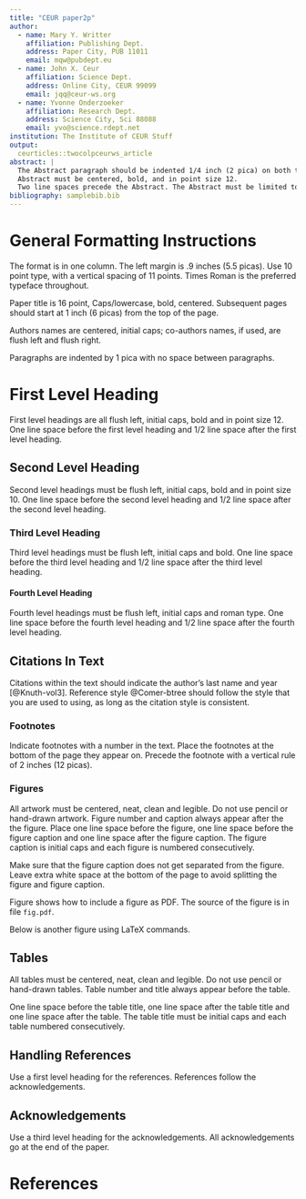 ```yaml
---
title: "CEUR paper2p"
author:
  - name: Mary Y. Writter 
    affiliation: Publishing Dept.
    address: Paper City, PUB 11011
    email: mqw@pubdept.eu
  - name: John X. Ceur
    affiliation: Science Dept.
    address: Online City, CEUR 99099
    email: jqq@ceur-ws.org
  - name: Yvonne Onderzoeker
    affiliation: Research Dept.
    address: Science City, Sci 88088
    email: yvo@science.rdept.net
institution: The Institute of CEUR Stuff
output:
  ceurticles::twocolpceurws_article
abstract: |
  The Abstract paragraph should be indented 1/4 inch (2 pica) on both the left and right-hand margins.
  Abstract must be centered, bold, and in point size 12.
  Two line spaces precede the Abstract. The Abstract must be limited to one paragraph.
bibliography: samplebib.bib
---
```


# General Formatting Instructions

The format is in one column. The left margin is .9 inches (5.5 picas). Use 10 point type,
with a vertical spacing of 11 points. Times Roman is the preferred
typeface throughout.

Paper title is 16 point, Caps/lowercase, bold, centered. Subsequent
pages should start at 1 inch (6 picas) from the top of the page.

Authors names are centered, initial caps; co-authors names, if used, are
flush left and flush right.

Paragraphs are indented by 1 pica with no space between paragraphs.

# First Level Heading

First level headings are all flush left, initial caps, bold and in point
size 12. One line space before the first level heading and 1/2 line
space after the first level heading.

## Second Level Heading

Second level headings must be flush left, initial caps, bold and in point
size 10. One line space before the second level heading and 1/2 line
space after the second level heading.

### Third Level Heading

Third level headings must be flush left, initial caps and bold.
One line space before the third level heading and 1/2 line
space after the third level heading.

#### Fourth Level Heading

Fourth level headings must be flush left, initial caps and roman type.
One line space before the fourth level heading and 1/2 line
space after the fourth level heading.

## Citations In Text

Citations within the text should indicate the author's last name and year [@Knuth-vol3].
Reference style @Comer-btree should follow the style that you are used to using, as long as the
citation style is consistent.

### Footnotes

Indicate footnotes with a number\footnote{This is a sample footnote} in
the text. Place the footnotes at the bottom of the page they appear on.
Precede the footnote with a vertical rule of 2 inches (12 picas).

### Figures

All artwork must be centered, neat, clean and legible. Do not use pencil
or hand-drawn artwork. Figure number and caption always appear after the
the figure. Place one line space before the figure, one line space
before the figure caption and one line space after the figure caption.
The figure caption is initial caps and each figure is numbered
consecutively.

Make sure that the figure caption does not get separated from the
figure. Leave extra white space at the bottom of the page to avoid
splitting the figure and figure caption.

Figure \ref{fig1} shows how to include a figure as PDF.
The source of the figure is in file `fig.pdf`.

\begin{figure}[ht]
\begin{center}
\includegraphics[height=4cm]{fig1}
\caption{Sample EPS figure }
\label{fig1}
\end{center}
\end{figure}

Below is another figure using LaTeX commands.

\begin{figure}[ht]
\begin{center}
\setlength{\unitlength}{1pt}
\footnotesize
\begin{picture}(160,80)
        \put(0,0){\framebox(160,80)[]{}}
        \put(10,35){\framebox(80,40){}}
        \put(100,20){\framebox(40,20){}}
        \put(70,10){\framebox(20,10){}}
        \put(20,5){\framebox(10,5){}}
\end{picture}
\caption{Sample Figure Caption}
\end{center}
\end{figure}

## Tables

All tables must be centered, neat, clean and legible. Do not use pencil or hand-drawn tables.
Table number and title always appear before the table.

One line space before the table title, one line space after the table title and one line space after the table.
The table title must be initial caps and each table numbered consecutively.

\begin{table}[ht]
\begin{center}
\caption{Sample Table}

\bigskip

\begin{tabular}{|l|l|r|}
\hline
A & B & 1\\ \hline
C & D & 2\\
E & F & 3\\ \hline
\end{tabular}
\end{center}
\end{table}


## Handling References

Use a first level heading for the references.
References follow the acknowledgements.

## Acknowledgements

Use a third level heading for the acknowledgements.
All acknowledgements go at the end of the paper.

# References {-}
